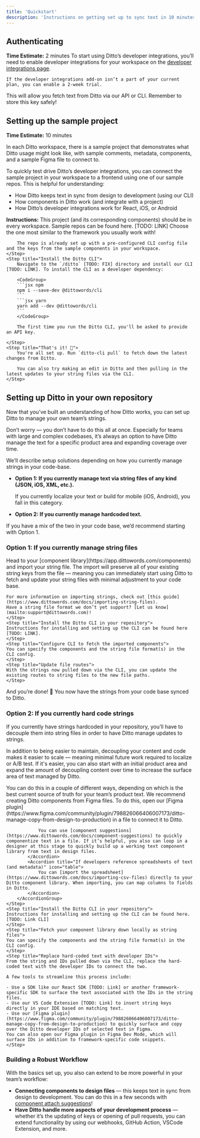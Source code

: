 ```yaml
---
title: 'Quickstart'
description: 'Instructions on getting set up to sync text in 10 minutes'
---
```


## Authenticating

**Time Estimate:** 2 minutes
<Steps>
  <Step title="Enable developer integrations">
    To start using Ditto’s developer integrations, you’ll need to enable developer integrations for your workspace on the [developer integrations page](https://app.dittowords.com/account/devtools). 
    
    If the developer integrations add-on isn’t a part of your current plan, you can enable a 2-week trial. 
  </Step>
  <Step title="Generate an API key">
    This will allow you fetch text from Ditto via our API or CLI. Remember to store this key safely! 
  </Step>
</Steps>

## Setting up the sample project

**Time Estimate:** 10 minutes

In each Ditto workspace, there is a sample project that demonstrates what Ditto usage might look like, with sample comments, metadata, components, and a sample Figma file to connect to. 

To quickly test drive Ditto’s developer integrations, you can connect the sample project in your workspace to a frontend using one of our sample repos. This is helpful for understanding: 

- How Ditto keeps text in sync from design to development (using our CLI)
- How components in Ditto work (and integrate with a project)
- How Ditto’s developer integrations work for React, iOS, or Android

**Instructions:** 
<Steps>
    <Step title="Navigate to the sample project">
        This project (and its corresponding components) should be in every workspace. 
    </Step>
    <Step title="Duplicate one of sample repos.">
        Sample repos can be found here. [TODO: LINK] Choose the one most similar to the framework you usually work with!

        The repo is already set up with a pre-configured CLI config file and the keys from the sample components in your workspace.
    </Step>
    <Step title="Install the Ditto CLI">
        Navigate to the `/ditto` [TODO: FIX] directory and install our CLI [TODO: LINK]. To install the CLI as a developer dependency:
        
        <CodeGroup>
        ```jsx npm
        npm i --save-dev @dittowords/cli
        ```
        ```jsx yarn
        yarn add --dev @dittowords/cli
        ```
        </CodeGroup>

        The first time you run the Ditto CLI, you'll be asked to provide an API key. 

    </Step>
    <Step title="That's it! 🎉">
        You're all set up. Run `ditto-cli pull` to fetch down the latest changes from Ditto. 
        
        You can also try making an edit in Ditto and then pulling in the latest updates to your string files via the CLI. 
    </Step>
</Steps>

## Setting up Ditto in your own repository

Now that you’ve built an understanding of how Ditto works, you can set up Ditto to manage your own team’s strings. 

Don’t worry — you don’t have to do this all at once. Especially for teams with large and complex codebases, it’s always an option to have Ditto manage the text for a specific product area and expanding coverage over time. 

We’ll describe setup solutions depending on how you currently manage strings in your code-base. 

- **Option 1: If you currently manage text via string files of any kind (JSON, iOS, XML, etc.).**
    
    If you currently localize your text or build for mobile (iOS, Android), you fall in this category.
- **Option 2: If you currently manage hardcoded text.**

If you have a mix of the two in your code base, we’d recommend starting with Option 1. 

### Option 1: If you currently manage string files
<Steps>
    <Step title="Import your string file(s) to your Ditto component library">
    Head to your [component library](https://app.dittowords.com/components) and import your string file. 
    The import will preserve all of your existing string keys from the file — meaning you can immediately start using Ditto to fetch and update your string files with minimal adjustment to your code base. 
    
    For more information on importing strings, check out [this guide](https://www.dittowords.com/docs/importing-string-files). 
    Have a string file format we don’t yet support? [Let us know](mailto:support@dittowords.com)! 
    </Step>
    <Step title="Install the Ditto CLI in your repository">
    Instructions for installing and setting up the CLI can be found here [TODO: LINK]. 
    </Step>
    <Step title="Configure CLI to fetch the imported components">  
    You can specify the components and the string file format(s) in the CLI config. 
    </Step>
    <Step title="Update file routes">  
    With the strings now pulled down via the CLI, you can update the existing routes to string files to the new file paths. 
    </Step>
</Steps>
And you’re done! 🎉 You now have the strings from your code base synced to Ditto. 

### Option 2: If you currently hard code strings

If you currently have strings hardcoded in your repository, you’ll have to decouple them into string files in order to have Ditto manage updates to strings. 

In addition to being easier to maintain, decoupling your content and code makes it easier to scale — meaning minimal future work required to localize or A/B test. 
If it's easier, you can also start with an initial product area and expand the amount of decoupling content over time to increase the surface area of text managed by Ditto. 

<Steps>
    <Step title="Create components for strings">
        You can do this in a couple of different ways, depending on which is the best current source of truth for your team’s product text. 
        <AccordionGroup>
            <Accordion title="If developers reference product text in design files" icon="figma">
                We recommend creating Ditto components from Figma files. To do this, open our [Figma plugin](https://www.figma.com/community/plugin/798826066406007173/ditto-manage-copy-from-design-to-production) in a file to connect it to Ditto. 
                
                You can use [component suggestions](https://www.dittowords.com/docs/component-suggestions) to quickly componentize text in a file. If it’s helpful, you also can loop in a designer at this stage to quickly build up a working text component library from text in design files.
            </Accordion>
            <Accordion title="If developers reference spreadsheets of text (and metadata)" icon="table">
                You can [import the spreadsheet](https://www.dittowords.com/docs/importing-csv-files) directly to your Ditto component library. When importing, you can map columns to fields in Ditto.
            </Accordion>
        </AccordionGroup>
    </Step>
    <Step title="Install the Ditto CLI in your repository">
    Instructions for installing and setting up the CLI can be found here. [TODO: Link CLI]
    </Step>
    <Step title="Fetch your component library down locally as string files">
    You can specify the components and the string file format(s) in the CLI config. 
    </Step>
    <Step title="Replace hard-coded text with developer IDs"> 
    From the string and IDs pulled down via the CLI, replace the hard-coded text with the developer IDs to connect the two. 
    
    A few tools to streamline this process include:
    
    - Use a SDK like our React SDK [TODO: Link] or another framework-specific SDK to surface the text associated with the IDs in the string files.
    - Use our VS Code Extension [TODO: Link] to insert string keys directly in your IDE based on matching text.
    - Use our [Figma plugin](https://www.figma.com/community/plugin/798826066406007173/ditto-manage-copy-from-design-to-production) to quickly surface and copy over the Ditto developer IDs of selected text in Figma. 
    You can also open our Figma plugin in Figma Dev Mode, which will surface IDs in addition to framework-specific code snippets.
    </Step>
</Steps>

### Building a Robust Workflow

With the basics set up, you also can extend to be more powerful in your team’s workflow:

- **Connecting components to design files** — this keeps text in sync from design to development. You can do this in a few seconds with [component attach suggestions](https://www.dittowords.com/docs/what-is-ditto)!
- **Have Ditto handle more aspects of your development process** — whether it’s the updating of keys or opening of pull requests, you can extend functionality by using our webhooks, GitHub Action, VSCode Extension, and more.